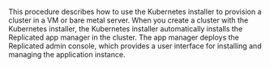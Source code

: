 This procedure describes how to use the Kubernetes installer to provision a cluster in a VM or bare metal server. When you create a cluster with the Kubernetes installer, the Kubernetes installer automatically installs the Replicated app manager in the cluster. The app manager deploys the Replicated admin console, which provides a user interface for installing and managing the application instance.